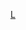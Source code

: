 {{BS-map
|collapse={{{1|no}}}
|title={{nowrap|路軌及月台配置圖例}}
|navbar=Railway track legend
|legend=no
|map=
\ENDEa+BSalr\ENDEa+BSalr\BUILDING~~車站大樓或辦公室
STR+BSlr\STR+BSlr~~[[港灣式月台]]
STR+BSr!~KRWgl+l\STR+BSl!~KRWgr+r~~[[渡线|交叉渡线]]
STR+BSr\STR+BSl~~
STR+BSr\STR+BSl~~對向[[側式月台]]
STRg\STRf~~行車方向
STR+BSl\STR+BSr~~
STR+BSl\STR+BSr~~[[島式月台]]
STR\STR~~
STR+BSl\STR+BSl~~
STR+BSl!~*1__align=r\STR+BSl!~*2__align=r~~月台編號
STRq\ABZgr\kABZg3\
STRq\STR!~kSTRr+1\STR+k4\~~平面交叉口
STR\STR
STRq\KRZo\KRZo\STRq~~立體交叉口
WASSERq\WVIADUKT1-R\WVIADUKT1-L\WASSERq~~水上橋樑
KRW+l\KRWgr\KRWgl\KRW+r
eSTR+BSl\STR+BSr\STR+BSl\eSTR+BSr
eSTR+BSl\STR+BSr\STR+BSl\eSTR+BSr~~避車線（外側）
KRWl\KRWg+r\KRWg+l\KRWr
eSTR+BSl\eSTR+BSr
eSTR+BSl\eSTR+BSr~~已废除、未使用或臨時月台
STR!~STRc2\STR3
ABZg+1\ENDEa!~STRc4
STR\STR
KRWgl+l\KRWgr+r~~交叉[[渡线]]
STR+BSr\STR
ENDEe\STR
\STR+GRZq~~州／省／县边界
\ENDEe~~軌道盡頭
}}<noinclude>
{{selfref|读者用:
* 本图例对图标的定义不一定适用於全部维基企划的路线图，读者应注意个别路线图中的文字说明或是否附有自定义的图例。}}

{{selfref|编者用:
* [[Wikipedia:铁路系统标示]]
* [[Wikipedia:铁路系统标示/图标列表]]}}

{{bsicon}}
[[Category:鐵路系統標示|L]]